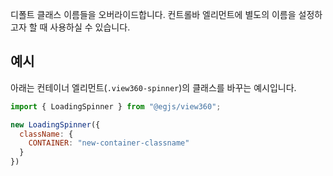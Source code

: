 
<OptionDescriptor type="Record<string, string>" defaultVal="{}" added="4.0.0" />

디폴트 클래스 이름들을 오버라이드합니다.
컨트롤바 엘리먼트에 별도의 이름을 설정하고자 할 때 사용하실 수 있습니다.

## 예시
아래는 컨테이너 엘리먼트(`.view360-spinner`)의 클래스를 바꾸는 예시입니다.
```js
import { LoadingSpinner } from "@egjs/view360";

new LoadingSpinner({
  className: {
    CONTAINER: "new-container-classname"
  }
})
```
